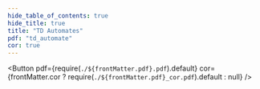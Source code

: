```yaml
---
hide_table_of_contents: true
hide_title: true
title: "TD Automates"
pdf: "td_automate"
cor: true
---
```


<Button 
    pdf={require(`./${frontMatter.pdf}.pdf`).default}
    cor={frontMatter.cor ? require(`./${frontMatter.pdf}_cor.pdf`).default : null}
/>
